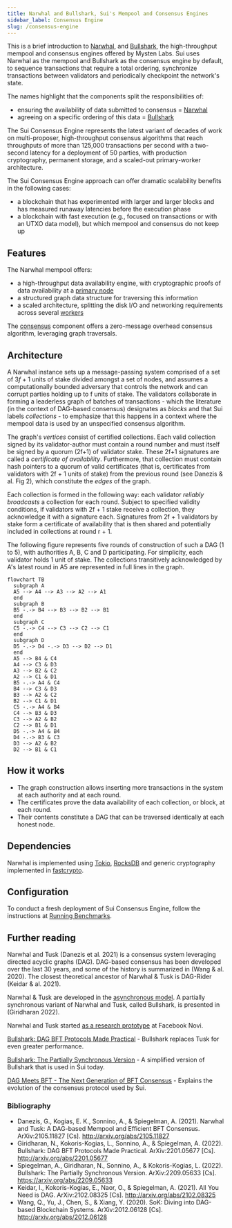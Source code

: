 ```yaml
---
title: Narwhal and Bullshark, Sui's Mempool and Consensus Engines
sidebar_label: Consensus Engine
slug: /consensus-engine
---
```


This is a brief introduction to [Narwhal](https://github.com/MystenLabs/sui/tree/main/narwhal), and [Bullshark](https://arxiv.org/abs/2209.05633), the high-throughput mempool and consensus engines offered by Mysten Labs. Sui uses Narwhal as the mempool and Bullshark as the consensus engine by default, to sequence transactions that require a total ordering, synchronize transactions between validators and periodically checkpoint the network's state.

The names highlight that the components split the responsibilities of:

- ensuring the availability of data submitted to consensus = [Narwhal](https://arxiv.org/abs/2105.11827)
- agreeing on a specific ordering of this data = [Bullshark](https://arxiv.org/abs/2209.05633)

The Sui Consensus Engine represents the latest variant of decades of work on multi-proposer, high-throughput consensus algorithms that reach throughputs of more than 125,000 transactions per second with a two-second latency for a deployment of 50 parties, with production cryptography, permanent storage, and a scaled-out primary-worker architecture.

The Sui Consensus Engine approach can offer dramatic scalability benefits in the following cases:

- a blockchain that has experimented with larger and larger blocks and has measured runaway latencies before the execution phase
- a blockchain with fast execution (e.g., focused on transactions or with an UTXO data model), but which mempool and consensus do not keep up

## Features

The Narwhal mempool offers:

- a high-throughput data availability engine, with cryptographic proofs of data availability at a [primary node](https://github.com/MystenLabs/sui/blob/main/narwhal/primary)
- a structured graph data structure for traversing this information
- a scaled architecture, splitting the disk I/O and networking requirements across several [workers](https://github.com/MystenLabs/sui/blob/main/narwhal/worker)

The [consensus](https://github.com/MystenLabs/sui/blob/main/narwhal/consensus) component offers a zero-message overhead consensus algorithm, leveraging graph traversals.

## Architecture

A Narwhal instance sets up a message-passing system comprised of a set of $3f+1$ units of stake divided amongst a set of nodes, and assumes a computationally bounded adversary that controls the network and can corrupt parties holding up to f units of stake. The validators collaborate in forming a leaderless graph of batches of transactions - which the literature (in the context of DAG-based consensus) designates as _blocks_ and that Sui labels _collections_ - to emphasize that this happens in a context where the mempool data is used by an unspecified consensus algorithm.

The graph's _vertices_ consist of certified collections. Each valid collection signed by its validator-author must contain a round number and must itself be signed by a quorum (2f+1) of validator stake. These 2f+1 signatures are called a _certificate of availability_. Furthermore, that collection must contain hash pointers to a quorum of valid certificates (that is, certificates from validators with 2f + 1 units of stake) from the previous round (see Danezis & al. Fig 2), which constitute the _edges_ of the graph.

Each collection is formed in the following way: each validator _reliably broadcasts_ a collection for each round. Subject to specified validity conditions, if validators with 2f + 1 stake receive a collection, they acknowledge it with a signature each. Signatures from 2f + 1 validators by stake form a certificate of availability that is then shared and potentially included in collections at round r + 1.

The following figure represents five rounds of construction of such a DAG (1 to 5), with authorities A, B, C and D participating. For simplicity, each validator holds 1 unit of stake. The collections transitively acknowledged by A's latest round in A5 are represented in full lines in the graph.

```mermaid
flowchart TB
  subgraph A
  A5 --> A4 --> A3 --> A2 --> A1
  end
  subgraph B
  B5 -.-> B4 --> B3 --> B2 --> B1
  end
  subgraph C
  C5 -.-> C4 --> C3 --> C2 --> C1
  end
  subgraph D
  D5 -.-> D4 -.-> D3 --> D2 --> D1
  end
  A5 --> B4 & C4
  A4 --> C3 & D3
  A3 --> B2 & C2
  A2 --> C1 & D1
  B5 -.-> A4 & C4
  B4 --> C3 & D3
  B3 --> A2 & C2
  B2 --> C1 & D1
  C5 -.-> A4 & B4
  C4 --> B3 & D3
  C3 --> A2 & B2
  C2 --> B1 & D1
  D5 -.-> A4 & B4
  D4 -.-> B3 & C3
  D3 --> A2 & B2
  D2 --> B1 & C1
```

## How it works

- The graph construction allows inserting more transactions in the system at each authority and at each round.
- The certificates prove the data availability of each collection, or block, at each round.
- Their contents constitute a DAG that can be traversed identically at each honest node.

## Dependencies

Narwhal is implemented using [Tokio](https://github.com/tokio-rs/tokio), [RocksDB](https://github.com/facebook/rocksdb/) and generic cryptography implemented in [fastcrypto](https://github.com/MystenLabs/fastcrypto).

## Configuration

To conduct a fresh deployment of Sui Consensus Engine, follow the instructions at [Running Benchmarks](https://github.com/MystenLabs/sui/blob/main/narwhal/benchmark).

## Further reading

Narwhal and Tusk (Danezis et al. 2021) is a consensus system leveraging directed acyclic graphs (DAG). DAG-based consensus has been developed over the last 30 years, and some of the history is summarized in (Wang & al. 2020). The closest theoretical ancestor of Narwhal & Tusk is DAG-Rider (Keidar & al. 2021).

Narwhal & Tusk are developed in the [asynchronous model](https://decentralizedthoughts.github.io/2019-06-01-2019-5-31-models/). A partially synchronous variant of Narwhal and Tusk, called Bullshark, is presented in (Giridharan 2022).

Narwhal and Tusk started [as a research prototype](https://github.com/facebookresearch/narwhal) at Facebook Novi.

[Bullshark: DAG BFT Protocols Made Practical](https://arxiv.org/pdf/2201.05677.pdf) -
Bullshark replaces Tusk for even greater performance.

[Bullshark: The Partially Synchronous Version](https://arxiv.org/pdf/2209.05633.pdf) -
A simplified version of Bullshark that is used in Sui today.

[DAG Meets BFT - The Next Generation of BFT Consensus](https://decentralizedthoughts.github.io/2022-06-28-DAG-meets-BFT/) - Explains the evolution of the consensus protocol used by Sui.

### Bibliography

- Danezis, G., Kogias, E. K., Sonnino, A., & Spiegelman, A. (2021). Narwhal and Tusk: A DAG-based Mempool and Efficient BFT Consensus. ArXiv:2105.11827 [Cs]. http://arxiv.org/abs/2105.11827
- Giridharan, N., Kokoris-Kogias, L., Sonnino, A., & Spiegelman, A. (2022). Bullshark: DAG BFT Protocols Made Practical. ArXiv:2201.05677 [Cs]. http://arxiv.org/abs/2201.05677
- Spiegelman, A., Giridharan, N., Sonnino, A., & Kokoris-Kogias, L. (2022). Bullshark: The Partially Synchronous Version. ArXiv:2209.05633 [Cs]. https://arxiv.org/abs/2209.05633
- Keidar, I., Kokoris-Kogias, E., Naor, O., & Spiegelman, A. (2021). All You Need is DAG. ArXiv:2102.08325 [Cs]. http://arxiv.org/abs/2102.08325
- Wang, Q., Yu, J., Chen, S., & Xiang, Y. (2020). SoK: Diving into DAG-based Blockchain Systems. ArXiv:2012.06128 [Cs]. http://arxiv.org/abs/2012.06128
